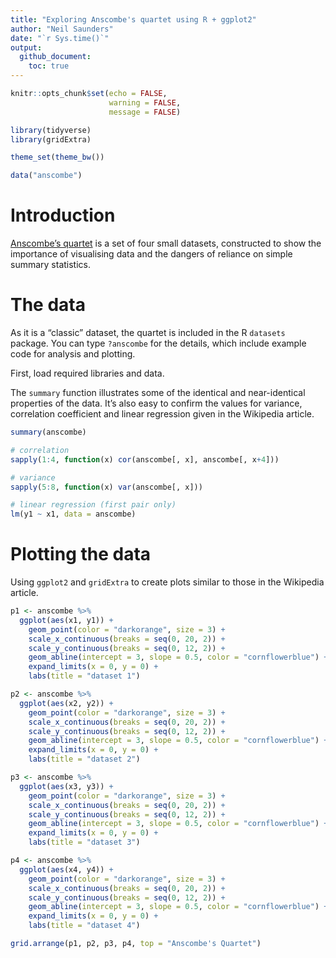 ```yaml
---
title: "Exploring Anscombe's quartet using R + ggplot2"
author: "Neil Saunders"
date: "`r Sys.time()`"
output:
  github_document:
    toc: true
---
```


```r
knitr::opts_chunk$set(echo = FALSE,
                      warning = FALSE,
                      message = FALSE)

library(tidyverse)
library(gridExtra)

theme_set(theme_bw())

data("anscombe")
```

# Introduction
[Anscombe's quartet](https://en.wikipedia.org/wiki/Anscombe's_quartet) is a set of four small datasets, constructed to show the importance of visualising data and the dangers of reliance on simple summary statistics.

# The data
As it is a "classic" dataset, the quartet is included in the R `datasets` package. You can type `?anscombe` for the details, which include example code for analysis and plotting.

First, load required libraries and data.

The `summary` function illustrates some of the identical and near-identical properties of the data. It's also easy to confirm the values for variance, correlation coefficient and linear regression given in the Wikipedia article.

```r
summary(anscombe)

# correlation
sapply(1:4, function(x) cor(anscombe[, x], anscombe[, x+4]))

# variance
sapply(5:8, function(x) var(anscombe[, x]))

# linear regression (first pair only)
lm(y1 ~ x1, data = anscombe)
```

# Plotting the data
Using `ggplot2` and `gridExtra` to create plots similar to those in the Wikipedia article.

```r
p1 <- anscombe %>%
  ggplot(aes(x1, y1)) + 
    geom_point(color = "darkorange", size = 3) + 
    scale_x_continuous(breaks = seq(0, 20, 2)) + 
    scale_y_continuous(breaks = seq(0, 12, 2)) + 
    geom_abline(intercept = 3, slope = 0.5, color = "cornflowerblue") + 
    expand_limits(x = 0, y = 0) + 
    labs(title = "dataset 1")

p2 <- anscombe %>%
  ggplot(aes(x2, y2)) + 
    geom_point(color = "darkorange", size = 3) + 
    scale_x_continuous(breaks = seq(0, 20, 2)) + 
    scale_y_continuous(breaks = seq(0, 12, 2)) + 
    geom_abline(intercept = 3, slope = 0.5, color = "cornflowerblue") + 
    expand_limits(x = 0, y = 0) + 
    labs(title = "dataset 2")

p3 <- anscombe %>%
  ggplot(aes(x3, y3)) + 
    geom_point(color = "darkorange", size = 3) + 
    scale_x_continuous(breaks = seq(0, 20, 2)) + 
    scale_y_continuous(breaks = seq(0, 12, 2)) + 
    geom_abline(intercept = 3, slope = 0.5, color = "cornflowerblue") + 
    expand_limits(x = 0, y = 0) + 
    labs(title = "dataset 3")

p4 <- anscombe %>%
  ggplot(aes(x4, y4)) + 
    geom_point(color = "darkorange", size = 3) + 
    scale_x_continuous(breaks = seq(0, 20, 2)) + 
    scale_y_continuous(breaks = seq(0, 12, 2)) + 
    geom_abline(intercept = 3, slope = 0.5, color = "cornflowerblue") + 
    expand_limits(x = 0, y = 0) + 
    labs(title = "dataset 4")

grid.arrange(p1, p2, p3, p4, top = "Anscombe's Quartet")
```
